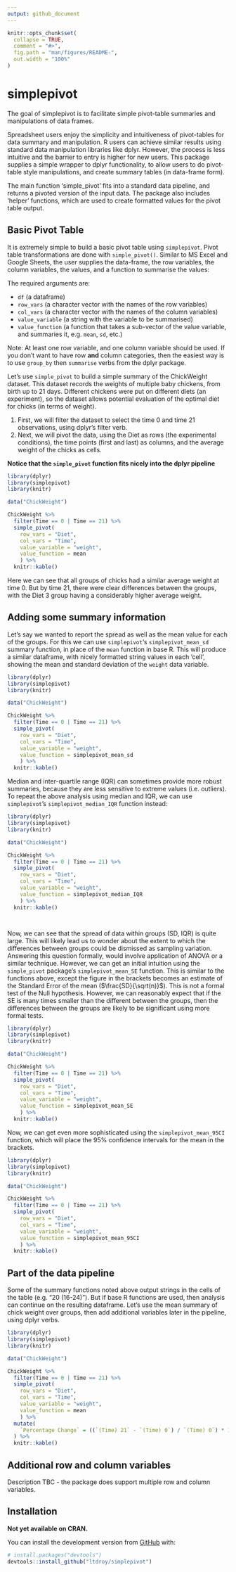 ```yaml
---
output: github_document
---
```


<!-- README.md is generated from README.Rmd. Please edit that file -->

```r
knitr::opts_chunk$set(
  collapse = TRUE,
  comment = "#>",
  fig.path = "man/figures/README-",
  out.width = "100%"
)
```

# simplepivot

<!-- badges: start -->
<!-- badges: end -->

The goal of simplepivot is to facilitate simple pivot-table summaries and manipulations of data frames. 

Spreadsheet users enjoy the simplicity and intuitiveness of pivot-tables for data summary and manipulation. R users can achieve similar results using standard data manipulation libraries like dplyr. However, the process is less intuitive and the barrier to entry is higher for new users. This package supplies a simple wrapper to dplyr functionality, to allow users to do pivot-table style manipulations, and create summary tables (in data-frame form). 

The main function 'simple_pivot' fits into a standard data pipeline, and returns a pivoted version of the input data. The package also includes 'helper' functions, which are used to create formatted values for the pivot table output.

## Basic Pivot Table

It is extremely simple to build a basic pivot table using `simplepivot`. Pivot table transformations are done with `simple_pivot()`. Similar to MS Excel and Google Sheets, the user supplies the data-frame, the row variables, the column variables, the values, and a function to summarise the values:

The required arguments are:

* `df` (a dataframe)
* `row_vars` (a character vector with the names of the row variables)
* `col_vars` (a character vector with the names of the column variables)
* `value_variable` (a string with the variable to be summarised)
* `value_function` (a function that takes a sub-vector of the value variable, and summaries it, e.g. `mean`, `sd`, etc.)

Note: At least one row variable, and one column variable should be used. If you don't want to have row **and** column categories, then the easiest way is to use `group_by` then `summarise` verbs from the dplyr package. 

Let's use `simple_pivot` to build a simple summary of the ChickWeight dataset. This dataset records the weights of multiple baby chickens, from birth up to 21 days. Different chickens were put on different diets (an experiment), so the dataset allows potential evaluation of the optimal diet for chicks (in terms of weight). 

1. First, we will filter the dataset to select the time 0 and time 21 observations, using dplyr's filter verb.
2. Next, we will pivot the data, using the Diet as rows (the experimental conditions), the time points (first and last) as columns, and the average weight of the chicks as cells. 

**Notice that the `simple_pivot` function fits nicely into the dplyr pipeline**

```r

library(dplyr)
library(simplepivot)
library(knitr)

data("ChickWeight")

ChickWeight %>%
  filter(Time == 0 | Time == 21) %>%
  simple_pivot(
    row_vars = "Diet",
    col_vars = "Time",
    value_variable = "weight",
    value_function = mean
    ) %>%
  knitr::kable()


```

Here we can see that all groups of chicks had a similar average weight at time 0. But by time 21, there were clear differences between the groups, with the Diet 3 group having a considerably higher average weight. 

## Adding some summary information

Let's say we wanted to report the spread as well as the mean value for each of the groups. For this we can use `simplepivot`'s `simplepivot_mean_sd` summary function, in place of the `mean` function in base R. This will produce a similar dataframe, with nicely formatted string values in each 'cell', showing the mean and standard deviation of the `weight` data variable. 

```r

library(dplyr)
library(simplepivot)
library(knitr)

data("ChickWeight")

ChickWeight %>%
  filter(Time == 0 | Time == 21) %>%
  simple_pivot(
    row_vars = "Diet",
    col_vars = "Time",
    value_variable = "weight",
    value_function = simplepivot_mean_sd
    ) %>%
  knitr::kable()


```

Median and inter-quartile range (IQR) can sometimes provide more robust summaries, because they are less sensitive to extreme values (i.e. outliers). To repeat the above analysis using median and IQR, we can use `simplepivot`'s `simplepivot_median_IQR` function instead: 

```r

library(dplyr)
library(simplepivot)
library(knitr)

data("ChickWeight")

ChickWeight %>%
  filter(Time == 0 | Time == 21) %>%
  simple_pivot(
    row_vars = "Diet",
    col_vars = "Time",
    value_variable = "weight",
    value_function = simplepivot_median_IQR
    ) %>%
  knitr::kable()




```

Now, we can see that the spread of data within groups (SD, IQR) is quite large. This will likely lead us to wonder about the extent to which the differences between groups could be dismissed as sampling variation. Answering this question formally, would involve application of ANOVA or a similar technique. However, we can get an initial intuition using the `simple_pivot` package's `simplepivot_mean_SE` function. This is similar to the functions above, except the figure in the brackets becomes an estimate of the Standard Error of the mean ($\frac{SD}{\sqrt(n)}$). This is not a formal test of the Null hypothesis. However, we can reasonably expect that if the SE is many times smaller than the different between the groups, then the differences between the groups are likely to be significant using more formal tests. 

```r

library(dplyr)
library(simplepivot)
library(knitr)

data("ChickWeight")

ChickWeight %>%
  filter(Time == 0 | Time == 21) %>%
  simple_pivot(
    row_vars = "Diet",
    col_vars = "Time",
    value_variable = "weight",
    value_function = simplepivot_mean_SE
    ) %>%
  knitr::kable()


```

Now, we can get even more sophisticated using the `simplepivot_mean_95CI` function, which will place the 95\% confidence intervals for the mean in the brackets.

```r

library(dplyr)
library(simplepivot)
library(knitr)

data("ChickWeight")

ChickWeight %>%
  filter(Time == 0 | Time == 21) %>%
  simple_pivot(
    row_vars = "Diet",
    col_vars = "Time",
    value_variable = "weight",
    value_function = simplepivot_mean_95CI
    ) %>%
  knitr::kable()


```

## Part of the data pipeline

Some of the summary functions noted above output strings in the cells of the table (e.g. "20 (16-24)"). But if base R functions are used, then analysis can continue on the resulting dataframe. Let's use the mean summary of chick weight over groups, then add additional variables later in the pipeline, using dplyr verbs. 

```r

library(dplyr)
library(simplepivot)
library(knitr)

data("ChickWeight")

ChickWeight %>%
  filter(Time == 0 | Time == 21) %>%
  simple_pivot(
    row_vars = "Diet",
    col_vars = "Time",
    value_variable = "weight",
    value_function = mean
    ) %>%
  mutate(
    `Percentage Change` = ((`(Time) 21` - `(Time) 0`) / `(Time) 0`) * 100
  ) %>%
  knitr::kable()


```

## Additional row and column variables

Description TBC - the package does support multiple row and column variables.

## Installation

**Not yet available on CRAN.**

You can install the development version from [GitHub](https://github.com/) with:

``` r
# install.packages("devtools")
devtools::install_github("ltdroy/simplepivot")
```

